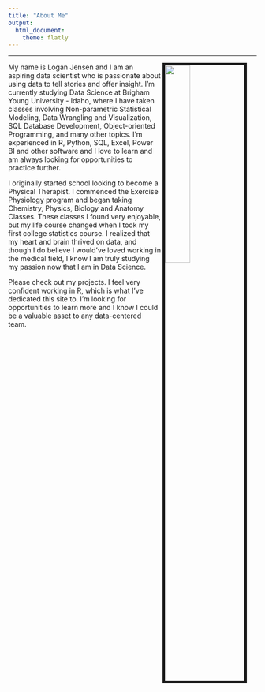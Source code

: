 ```yaml
---
title: "About Me"
output: 
  html_document:
    theme: flatly
---
```



<script type="text/javascript">
 function showhide(id) {
    var e = document.getElementById(id);
    e.style.display = (e.style.display == 'block') ? 'none' : 'block';
 }
</script>



----
<link rel="stylesheet" href="styles.css" type="text/css">

<img src="images/Logan_Portrait.png" style="width:32%; border:5px solid; margin-right: 20px" align="right">

My name is Logan Jensen and I am an aspiring data scientist who is passionate about using data to tell stories and offer insight. I'm currently studying Data Science at Brigham Young University - Idaho, where I have taken classes involving Non-parametric Statistical Modeling, Data Wrangling and Visualization, SQL Database Development, Object-oriented Programming, and many other topics. I'm experienced in R, Python, SQL, Excel, Power BI and other software and I love to learn and am always looking for opportunities to practice further.

I originally started school looking to become a Physical Therapist. I commenced the Exercise Physiology program and began taking Chemistry, Physics, Biology and Anatomy Classes. These classes I found very enjoyable, but my life course changed when I took my first college statistics course. I realized that my heart and brain thrived on data, and though I do believe I would've loved working in the medical field, I know I am truly studying my passion now that I am in Data Science.

Please check out my projects. I feel very confident working in R, which is what I've dedicated this site to. I'm looking for opportunities to learn more and I know I could be a valuable asset to any data-centered team.